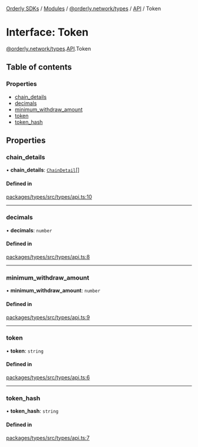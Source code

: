 [Orderly SDKs](./../README) / [Modules](./../modules) / [@orderly.network/types](./../modules/orderly_network_types) / [API](./../modules/orderly_network_types.API) / Token

# Interface: Token

[@orderly.network/types](./../modules/orderly_network_types).[API](./../modules/orderly_network_types.API).Token

## Table of contents

### Properties

- [chain\_details](./orderly_network_types.API.Token#chain_details)
- [decimals](./orderly_network_types.API.Token#decimals)
- [minimum\_withdraw\_amount](./orderly_network_types.API.Token#minimum_withdraw_amount)
- [token](./orderly_network_types.API.Token#token)
- [token\_hash](./orderly_network_types.API.Token#token_hash)

## Properties

### chain\_details

• **chain\_details**: [`ChainDetail`](./orderly_network_types.API.ChainDetail)[]

#### Defined in

[packages/types/src/types/api.ts:10](https://github.com/OrderlyNetwork/js-sdk/blob/b4bb4035/packages/types/src/types/api.ts#L10)

___

### decimals

• **decimals**: `number`

#### Defined in

[packages/types/src/types/api.ts:8](https://github.com/OrderlyNetwork/js-sdk/blob/b4bb4035/packages/types/src/types/api.ts#L8)

___

### minimum\_withdraw\_amount

• **minimum\_withdraw\_amount**: `number`

#### Defined in

[packages/types/src/types/api.ts:9](https://github.com/OrderlyNetwork/js-sdk/blob/b4bb4035/packages/types/src/types/api.ts#L9)

___

### token

• **token**: `string`

#### Defined in

[packages/types/src/types/api.ts:6](https://github.com/OrderlyNetwork/js-sdk/blob/b4bb4035/packages/types/src/types/api.ts#L6)

___

### token\_hash

• **token\_hash**: `string`

#### Defined in

[packages/types/src/types/api.ts:7](https://github.com/OrderlyNetwork/js-sdk/blob/b4bb4035/packages/types/src/types/api.ts#L7)

